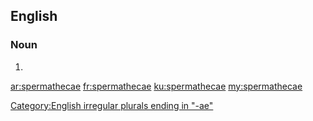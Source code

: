 ==English==

===Noun===
{{head|en}}

# {{irregular plural of|spermatheca}}

[[Category:English irregular plurals ending in "-ae"]]

[[ar:spermathecae]]
[[fr:spermathecae]]
[[ku:spermathecae]]
[[my:spermathecae]]